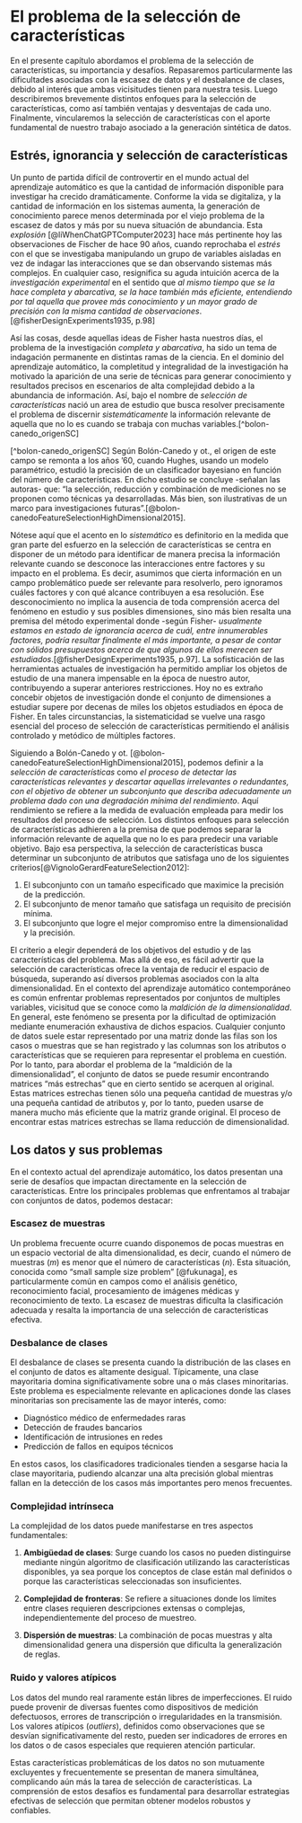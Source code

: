 
<!-- 
Elementos del capítulo 1

1) Selección de características Fisher (Fisher, The Experimental Design, cap.VI, The factorial design in experimentation, 37 The Single factor): 
"In expositions of the scientific use of experimentation it is frequent to find an excessive stress laid on the importance of varying the essential conditions only one at a time. The experimenter interested in the causes which contribute to a certain effect is supposed, by a process of abstraction, to isolate these causes into a number of elementary ingredients, or factors, and it is often supposed, at least for purposes of exposition, that to establish controlled conditions in which all of these factors except one can be held constant, and then to study the effects of this single factor, is the essentially scientific approach to an experimental investigation. This ideal doctrine seems to be more nearly related to expositions of elementary physical theory than to laboratory practice in any branch of research. In experiments merely designed to illustrate or demonstrate simple laws, connecting cause and effect, the relationships ofi which with the laws relating to other causes are already known, it provides a means by which the student may apprehend the relationship, with which he is to familiarise himself, in as simple a manner as possible. By contrast, in the state of knowledge or ignorance in which genuine research, intended to advance knowledge, has to be carried on, this simple formula is not very helpful. We are usually ignorant which, out of innumerable possible factors, may prove ultimately to be the most important, though we may have strong presuppositions that some few of them are particularly worthy of study. We have usually no knowledge that any one factor will exert its effects independently of all others that can be varied, or that its effects are particularly simply related to variations in these other factors. On the contrary, if single factors are chosen for investigation, it is not because we anticipate that the laws of nature can be expressed with any particular simplicity in terms of these variables, but because they are variables which can be controlled or measured with comparative ease. If the investigator, in these circumstances, confines his attention to any single factor, we may infer either that he is the unfortunate victim of a doctrinaire theory as to how experimentation should proceed, or that the time, material, or equipment at his disposal are too limited to allow him to give attention to more than one narrow aspect of his problem.
The modifications possible to any complicated apparatus, machine, or industrial process must always be considered as potentially interacting with one another, and must be judged by the probable effects of such interactions. If they have to be tested one at a time this is not because to do so is an ideal scientific procedure, but because to test them simultaneously  would sometimes be too troublesome, or too costly."


2) Selección de características Vignolo-Gerard: 
In any case, the purpose is the improvement of a machine learning model, either in terms of learning speed, computational complexity, simplicity/interpretability of the representation or generalization capability. 
The existing FS techniques can be categorized according to three aspects [2]: the search strategy; the evaluation criterion; and the methodology for the assessment of the performance. The first corresponds to the search strategy which is applied to select candidate solutions among the possible feature combinations. The last two refer to the methods and measures used to evaluate each feature subset, and based on this the FS strategies can be divided in two categories: wrapper methods and filter methods. Wrappers have the advantage that the  predictive performance of the selected subset is correlated with the relevance measure. The problem for wrapper methods is that the predictive performance has to be assessed (a classifier has to be trained) for each feature subset tested, being therefore impossible to evaluate all the possible combinations of features. This issue can be overcome using search heuristics like genetic algorithms (GA), particle swarm (PSO) and ant colony optimization (ACO), which are able to find adequate solutions without exploring the entire search space [3]. However, while ACO and PSO typically use encoding based on real numbers, GAs use binary codification, reason why these are more suitable for feature selection problems.


3) Selección de características Verónica Bolón-Canedo, Noelia Sánchez-Maroño, Amparo Alonso-Betanzos (Feature Selection for High-Dimensional Data, Sringer 2015): 
"
0. The Need for Feature Selection  
In recent years, most enterprises and organizations have stored large amounts of data in a systematic way, without any clear potential use. In addition, with the rapid growth of the Internet, lots of data come in different formats—text, multimedia, etc.—from many different sources—systems, sensors, mobile devices, etc.—and they require new tools in order to be analyzed and processed so as to enable the extraction of useful information. Most of these data have been generated in the last few years while we continue to create a quintillion bytes daily [1]. Therefore, big data of large volume and ultrahigh dimensionality have emerged in various machine learning applications, such as text mining and information retrieval [2]. For instance, Weinberger et al. [3] have studied a collaborative email/spam filtering task with 16 trillion unique features. These datasets have brought an interesting challenge to the research community, and, citing [4], as researchers, “our task is to find a needle in a haystack, teasing the relevant information out of a vast pile of glut.” The ultrahigh dimensionality not only incurs unbearable memory requirements and high computational cost in training, but also deteriorates the generalization ability because of the “curse of dimensionality” issue. According to [4], the colorful phrase the “curse of dimensionality” was apparently coined by Richard Bellman in [5], in connection with the difficulty of optimization by exhaustive enumeration on product spaces. This phenomena arises when analyzing and organizing data in high-dimensional spaces that do not occur in low-dimensional settings. Any dataset is usually represented by a matrix where the rows are the instances or samples that have been recorded and the columns are the attributes or features that are required to represent the problem at hand. Therefore, to tackle the “curse of dimensionality” problem, the dataset can be summarized by finding “narrower” matrices that in some sense are close to the original. These narrow matrices have only a small number of samples and/or a small number of attributes, and therefore can be used much more efficiently than the original large matrix can. The process of finding these narrow matrices is called dimensionality reduction.  Among the dimensionality reduction techniques, feature extraction addresses the problem of finding the most compact and informative set of features of a given problem, to improve the efficiency or data storage or processing. The problem of feature extraction is decomposed into two steps: feature construction and feature selection. Feature construction methods complement the human expertise to convert “raw” data into a set of useful features. It may be considered a preprocessing transformation that may include standardization, normalization, discretization, signal enhancement, extraction of local features, etc. Some construction methods do not alter the space dimensionality, while others enlarge it, reduce it or can act in either direction. But one should be aware of not losing information at the feature construction stage. 1.2 When Features Are Born 3  Guyon and Elisseeff [6] argued that it is always better to err on the side of being too inclusive rather than risking discarding useful information. Adding many features seems reasonable but it comes at a price: it increases the dimensionality of the patterns and thereby immerses the relevant information into a sea of possibly irrelevant, noisy or redundant features. Feature selection is the process in which the number of initial features is reduced and a subset of those that retain enough information for obtaining good, or even better, performance results is selected. Given the growing number of high-dimensional datasets, feature selection has gained increasing interest in the field of machine learning, addressing many of its disciplines, such as clustering [7, 8], regression [9, 10] and classification [11, 12], in both supervised and unsupervised ways. This book would be too long if all of them were to be addressed, which is why we have focused on the application of feature selection in supervised classification problems.

1. Intrinsic Characteristics of Data
1.1 Small Sample Size  The small sample size problem is when “only m samples are available in an ndimensional vector space with m < n,” citing Fukunaga [20]. This author says that this problem is often encountered in pattern recognition, particularly when n is very large. Nowadays, high dimension, low sample size (HDLSS) data are becoming increasingly common in various fields. These include the genetic microarrays previously presented, chemometrics, medical imaging, text recognition, face recognition, finance, and so on. Many of the features of these problems do not facilitate an adequate classification; rather they hinder it. To avoid this problem, the importance of feature selection has been stressed and several methods of feature selection for HDLSS data have been proposed in the literature..
1.2 Class Imbalance  Data are said to suffer the Class Imbalance Problem when the class distributions are highly imbalanced. This occurs when a dataset is dominated by a major class or by classes which have significantly more instances than the other rare or minority classes in the data. For the two-class case, without loss of generality, one assumes that the minority or rare class is the positive class, and the majority class is the negative class. Often the minority class is very infrequent, such as 1% of the dataset. If one applies the most traditional classifiers on the dataset, they are likely to predict everything as negative (the majority class) [25]. However, typically, people have more interest in learning about rare classes. For example, applications such as medical diagnosis prediction of rare but important disease, such as cancer, where it is common to have fewer cancer patients than healthy patients. Similar situations are observed in other areas, such as detecting fraud in banking operations, detecting network intrusions, managing risk, predicting technical equipment failure, e-mail foldering and face recognition [26].
1.3 Data Complexity  According to [35], difficulties in classification can be traced to three sources:  1. Class ambiguity refers to a situation where there are cases in a classification problem whose classes cannot be distinguished by any classification algorithm using the given features. Classes can be ambiguous for two reasons: a) the class concepts are poorly defined and, so, intrinsically inseparable, and b) the features chosen to represent the different samples are not sufficient for indicating differences between instances. An example of the former would be the lowercase letter “l” and the numeral “1”, which are the same in many fonts. 2. Boundary complexity: a class boundary is complex if it requires a long description, possibly including a listing of all the points together with their class labels. This aspect of difficulty comes from the nature of the problem, and is unrelated to the sampling process. It exists even if a complete sample is given and if the classes are well defined. 3. Sample sparsity: small sample size and dimensionality-induced sparsity introduce another layer of difficulty through a lack of constraints of the generalization rules.
1.4 Dataset Shift
These datasets can suffer what is known as dataset shift, which is defined as “a challenging situation where the joint distribution of inputs and outputs differs between the training and test stages”
1.5 Noisy Data  It is almost inevitable that there is some noise in most of the collected data, except in the most structured and synthetic environments. This “imperfect data” can be due to many sources, for instance, faulty measuring devices, transcription errors, and transmission irregularities. However, the accuracy of a classifier may greatly depend on the quality of the data used during the training phase, so a classifier built from a noisy training set might be less accurate and less compact than one built from the noise-free version of the same dataset using an identical algorithm [40]. Imperfections in a dataset can be dealt with in four broad ways: 1) leave the noise in, 2) data cleaning, i.e., filter the noise out, 3) data transformation, i.e, correct the noise, and 4) data reduction, that is, reduce the amount of data by aggregating values or removing and clustering redundant attributes [41]. In the first approach, the dataset is taken as is, with the noisy instances left in place. Algorithms that make use of the data are designed to be robust; that is, they can tolerate a certain amount of noise in the data. One approach is to develop robust algorithms that allow for noise by avoiding overfitting the model to the data, for example, using pruning techniques in decision trees [42]. In the second approach, instances that are suspected of being noisy according to certain evaluation criteria are discarded. A classifier is then built using only the retained instances in a smaller but cleaner dataset. [43] explores four techniques intended for data cleaning to enhance data analysis in the presence of high noise levels. However, there are two weaknesses in using this approach. First, by eliminating the whole instance, potentially useful information could also be discarded, such as the uncorrupted feature values. Secondly, when there is a large amount of noise in the dataset, the amount of information in the remaining clean dataset may not be sufficient for building a good classifier. These drawbacks lead us to the third approach that attempts to correct the tuples, so the noisy instances are identified, but instead of tossing these instances out, they are repaired by replacing the corrupted values with more appropriate ones. These corrected instances are then reintroduced into the dataset. Regarding the fourth approach, dimensionality reduction—and consequently feature selection—is one of the most popular techniques to remove noisy (i.e., irrelevant) and redundant features. However, while feature selection has been the target of much research, very little study has been done to systematically address the issue of feature relevance in the presence of noisy data.
1.6 Outliers  Hawkins defines an outlier as “an observation which deviates so much from the other observations as to arouse suspicions that it was generated by a different mechanism” [44]. Outlier detection algorithms are useful in areas such as machine learning, data mining, pattern recognition, data cleansing and data warehousing [45]
1.7 Feature Cost  Test costs and misclassification costs are the two most important types of cost in cost-sensitive learning. The test cost is money, time, or other resources we pay for collecting a data item of an object. The misclassification cost is the penalty we receive after deciding that an object belongs to an incorrect class [47]. Feature selection works have mainly considered misclassification costs. However, most feature selection methods proposed in the literature do not cope with the test cost, although acquiring features in real-world applications may vary notably from one feature to another. For example, in medical applications, the feature acquisition can demand a clinical test that, in addition to its economics cost, poses a risk to the patient, or demand demographic data obtained from giving him a short questionnaire. In image texture analysis, the feature extraction process represents a significant computational cost that also depends on the method used [48].

1. Feature Selection  
Feature selection can be defined as the process of detecting the relevant features and discarding the irrelevant and redundant ones with the goal of obtaining a subset of features that describes properly the given problem with a minimum degradation of performance. It has several advantages [3], such as:  • Improving the performance of the machine learning algorithms. • Data understanding, gaining knowledge about the process and perhaps helping to visualize it. • General data reduction, limiting storage requirements and perhaps helping in reducing costs. • Feature set reduction, saving resources in the next round of data collection or during utilization. • Simplicity, possibility of using simpler models and gaining speed.  To all this, we will add that in the present scenario of Big Data analytics, feature selection plays a central role.
Feature Relevance  Intuitively, it can be determined that a feature is relevant if it contains some information about the target.

1. Feature Selection Methods  Feature selection methods can be divided according to two approaches: individual evaluation and subset evaluation [5]. Individual evaluation is also known as feature ranking and assesses individual features by assigning them weights according to their degrees of relevance. On the other hand, subset evaluation produces candidate feature subsets based on a certain search strategy. Each candidate subset is evaluated by a certain evaluation measure and compared with the previous best one with respect to this measure. While the individual evaluation is incapable of removing redundant features because redundant features are likely to have similar rankings, the subset evaluation approach can handle feature redundancy with feature relevance. 16 2 Foundations of Feature Selection  However, methods in this framework can suffer from an inevitable problem caused by searching through all feature subsets required in the subset generation step, and thus, both approaches are worth studying. Aside from this classification, three major approaches can be distinguished based upon the relationship between a feature selection algorithm and the inductive learning method used to infer a model [3]:  • Filters, which rely on the general characteristics of training data and carry out the feature selection process as a preprocessing step with independence of the induction algorithm. This model is advantageous for its low computational cost and good generalization ability. • Wrappers, which involve a learning algorithm as a black box and consist of using its prediction performance to assess the relative usefulness of subsets of variables. In other words, the feature selection algorithm uses the learning method as a subroutine with the computational burden that comes from calling the learning algorithm to evaluate each subset of features. However, this interaction with the classifier tends to give better performance results than filters. • Embedded methods, which perform feature selection in the process of training and are usually specific to given learning machines. Therefore, the search for an optimal subset of features is built into the classifier construction and can be seen as a search in the combined space of feature subsets and hypotheses. This approach is able to capture dependencies at a lower computational cost than wrappers.

3.1 Filter Methods  Filter methods are based on performance evaluation metrics calculated directly from the data, without direct feedback from predictors that will finally be used on data with a reduced number of features [3]. As mentioned above, these algorithms are usually computationally less expensive than wrappers or embedded methods. In this subsection, the most popular filters are described, which will be used throughout this book.
TableSummary of filters  Uni/Multivariate Ranker/Subset  Chi-Squared Univariate Ranker Information Gain Univariate Ranker ReliefF Multivariate Ranker mRMR Multivariate Ranker Md Multivariate Ranker CFS Multivariate Subset FCBF Multivariate Subset INTERACT Multivariate Subset Consistency Multivariate Subset
3.2 Embedded Methods  In contrast to filter and wrapper approaches, embedded methods do not separate the learning from the feature selection part. Embedded methods include algorithms, which optimize a regularized risk function with respect to two sets of parameters: 2.2 Feature Selection Methods 25  the parameters of the learning machine and the parameters indicating which features are selected. The embedded methods used are subsequently described.
3.3 Wrapper Methods  The idea of the wrapper approach is to select a feature subset using a learning algorithm as part of the evaluation function. Instead of using subset sufficiency, entropy or another explicitly defined evaluation function, a kind of “black box” function is used to guide the search. The evaluation function for each candidate feature subset returns an estimate of the quality of the model that is induced by the learning algorithm. This can be rather time consuming, since for each candidate feature subset evaluated during the search, the target learning algorithm is usually applied several times (e.g., in the case of ten-fold cross-validation used to estimate model quality). In this book the wrapper described as follows will be used; which can be combined with any learning algorithm.


Metáforas:
- la aguja en el pajar
- El problema siempre será pertinente pues la información disponible siempre será mayor que la información relevante.
 -->


# El problema de la selección de características

En el presente capítulo abordamos el problema de la selección de características, su importancia y desafíos. Repasaremos particularmente las dificultades asociadas con la escasez de datos y el desbalance de clases, debido al interés que ambas vicisitudes tienen para nuestra tesis. Luego describiremos brevemente distintos enfoques para la selección de características, como así también ventajas y desventajas de cada uno. Finalmente, vincularemos la selección de características con el aporte fundamental de nuestro trabajo asociado a la generación sintética de datos. 

## Estrés, ignorancia y selección de características

Un punto de partida difícil de controvertir en el mundo actual del aprendizaje automático es que la cantidad de información disponible para investigar ha crecido dramáticamente. Conforme la vida se digitaliza, y la cantidad de información en los sistemas aumenta, la generación de conocimiento parece menos determinada por el viejo problema de la escasez de datos y más por su nueva situación de abundancia. Esta *explosión* [@liWhenChatGPTComputer2023] hace más pertinente hoy las observaciones de Fischer de hace 90 años, cuando reprochaba el *estrés* con el que se investigaba manipulando un grupo de variables aisladas en vez de indagar las interacciones que se dan observando sistemas más complejos. En cualquier caso, resignifica su aguda intuición acerca de la *investigación experimental* en el sentido que *al mismo tiempo que se la hace completa y abarcativa, se la hace también más eficiente, entendiendo por tal aquella que provee más conocimiento y un mayor grado de precisión con la misma cantidad de observaciones*.[@fisherDesignExperiments1935, p.98]

Así las cosas, desde aquellas ideas de Fisher hasta nuestros días, el problema de la investigación *completa y abarcativa*, ha sido un tema de indagación permanente en distintas ramas de la ciencia. En el dominio del aprendizaje automático, la completitud y integralidad de la investigación ha motivado la aparición de una serie de técnicas para generar conocimiento y resultados precisos en escenarios de alta complejidad debido a la abundancia de información. Así, bajo el nombre de *selección de características* nació un area de estudio que busca resolver precisamente el problema de discernir *sistemáticamente* la información relevante de aquella que no lo es cuando se trabaja con muchas variables.[^bolon-canedo_origenSC]

[^bolon-canedo_origenSC] Según Bolón-Canedo y ot., el origen de este campo se remonta a los años '60, cuando Hughes, usando un modelo paramétrico, estudió la precisión de un clasificador bayesiano en función del número de características. En dicho estudio se concluye -señalan las autoras- que: “la selección, reducción y combinación de mediciones no se proponen como técnicas ya desarrolladas. Más bien, son ilustrativas de un marco para investigaciones futuras”.[@bolon-canedoFeatureSelectionHighDimensional2015].

Nótese aquí que el acento en lo *sistemático* es definitorio en la medida que gran parte del esfuerzo en la selección de características se centra en disponer de un método para identificar de manera precisa la información relevante cuando se desconoce las interacciones entre factores y su impacto en el problema. Es decir, asumimos que cierta información en un campo problemático puede ser relevante para resolverlo, pero ignoramos cuáles factores y con qué alcance contribuyen a esa resolución. Ese desconocimiento no implica la ausencia de toda comprensión acerca del fenómeno en estudio y sus posibles dimensiones, sino más bien resalta una premisa del método experimental donde -según Fisher- *usualmente estamos en estado de ignorancia acerca de cuál, entre innumerables factores, podría resultar finalmente el más importante, a pesar de contar con sólidos presupuestos acerca de que algunos de ellos merecen ser estudiados*.[@fisherDesignExperiments1935, p.97]. La sofisticación de las herramientas actuales de investigación ha permitido ampliar los objetos de estudio de una manera impensable en la época de nuestro autor, contribuyendo a superar anteriores restricciones. Hoy no es extraño concebir objetos de investigación donde el conjunto de dimensiones a estudiar supere por decenas de miles los objetos estudiados en época de Fisher. En tales circunstancias, la sistematicidad se vuelve una rasgo esencial del proceso de selección de características permitiendo el análisis controlado y metódico de múltiples factores.

Siguiendo a Bolón-Canedo y ot. [@bolon-canedoFeatureSelectionHighDimensional2015], podemos definir a la *selección de características* como *el proceso de detectar las características relevantes y descartar aquellas irrelevantes o redundantes, con el objetivo de obtener un subconjunto que describa adecuadamente un problema dado con una degradación mínima del rendimiento*. Aquí rendimiento se refiere a la medida de evaluación empleada para medir los resultados del proceso de selección. Los distintos enfoques para selección de características adhieren a la premisa de que podemos separar la información relevante de aquella que no lo es para predecir una variable objetivo. Bajo esa perspectiva, la selección de características busca determinar un subconjunto de atributos que satisfaga uno de los siguientes criterios[@VignoloGerardFeatureSelection2012]: 

1. El subconjunto con un tamaño especificado que maximice la precisión de la predicción.
2. El subconjunto de menor tamaño que satisfaga un requisito de precisión mínima.
1. El subconjunto que logre el mejor compromiso entre la dimensionalidad y la precisión.

El criterio a elegir dependerá de los objetivos del estudio y de las características del problema. Mas allá de eso, es fácil advertir que la selección de características ofrece la ventaja de reducir el espacio de búsqueda, superando así diversos problemas asociados con la alta dimensionalidad. En el contexto del aprendizaje automático contemporáneo es común enfrentar problemas representados por conjuntos de multiples variables, vicisitud que se conoce como la *maldición de la dimensionalidad*. En general, este fenómeno se presenta por la dificultad de optimización mediante enumeración exhaustiva de dichos espacios. Cualquier conjunto de datos suele estar representado por una matriz donde las filas son los casos o muestras que se han registrado y las columnas son los atributos o características que se requieren para representar el problema en cuestión. Por lo tanto, para abordar el problema de la “maldición de la dimensionalidad”, el conjunto de datos se puede resumir encontrando matrices “más estrechas” que en cierto sentido se acerquen al original. Estas matrices estrechas tienen sólo una pequeña cantidad de muestras y/o una pequeña cantidad de atributos y, por lo tanto, pueden usarse de manera mucho más eficiente que la matriz grande original. El proceso de encontrar estas matrices estrechas se llama reducción de dimensionalidad.


## Los datos y sus problemas

En el contexto actual del aprendizaje automático, los datos presentan una serie de desafíos que impactan directamente en la selección de características. Entre los principales problemas que enfrentamos al trabajar con conjuntos de datos, podemos destacar:

### Escasez de muestras

Un problema frecuente ocurre cuando disponemos de pocas muestras en un espacio vectorial de alta dimensionalidad, es decir, cuando el número de muestras ($m$) es menor que el número de características ($n$). Esta situación, conocida como "small sample size problem" [@fukunaga], es particularmente común en campos como el análisis genético, reconocimiento facial, procesamiento de imágenes médicas y reconocimiento de texto. La escasez de muestras dificulta la clasificación adecuada y resalta la importancia de una selección de características efectiva.

### Desbalance de clases

El desbalance de clases se presenta cuando la distribución de las clases en el conjunto de datos es altamente desigual. Típicamente, una clase mayoritaria domina significativamente sobre una o más clases minoritarias. Este problema es especialmente relevante en aplicaciones donde las clases minoritarias son precisamente las de mayor interés, como:

- Diagnóstico médico de enfermedades raras
- Detección de fraudes bancarios
- Identificación de intrusiones en redes
- Predicción de fallos en equipos técnicos

En estos casos, los clasificadores tradicionales tienden a sesgarse hacia la clase mayoritaria, pudiendo alcanzar una alta precisión global mientras fallan en la detección de los casos más importantes pero menos frecuentes.

### Complejidad intrínseca

La complejidad de los datos puede manifestarse en tres aspectos fundamentales:

1. **Ambigüedad de clases**: Surge cuando los casos no pueden distinguirse mediante ningún algoritmo de clasificación utilizando las características disponibles, ya sea porque los conceptos de clase están mal definidos o porque las características seleccionadas son insuficientes.

2. **Complejidad de fronteras**: Se refiere a situaciones donde los límites entre clases requieren descripciones extensas o complejas, independientemente del proceso de muestreo.

3. **Dispersión de muestras**: La combinación de pocas muestras y alta dimensionalidad genera una dispersión que dificulta la generalización de reglas.

### Ruido y valores atípicos

Los datos del mundo real raramente están libres de imperfecciones. El ruido puede provenir de diversas fuentes como dispositivos de medición defectuosos, errores de transcripción o irregularidades en la transmisión. Los valores atípicos (*outliers*), definidos como observaciones que se desvían significativamente del resto, pueden ser indicadores de errores en los datos o de casos especiales que requieren atención particular.

Estas características problemáticas de los datos no son mutuamente excluyentes y frecuentemente se presentan de manera simultánea, complicando aún más la tarea de selección de características. La comprensión de estos desafíos es fundamental para desarrollar estrategias efectivas de selección que permitan obtener modelos robustos y confiables.



